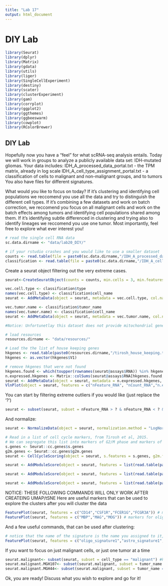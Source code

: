 ```yaml
---
title: "Lab 17"
output: html_document
---
```


# DIY Lab

```r
library(Seurat)
library(dplyr)
library(Matrix)
library(gdata)
library(utils)
library(liger)
library(SingleCellExperiment)
library(destiny)
library(scater)
library(clusterExperiment)
library(gam)
library(corrplot)
library(ggplot2)
library(ggthemes)
library(ggbeeswarm)
library(cowplot)
library(RColorBrewer)
```

## DIY Lab

Hopefully now you have a "feel" for what scRNA-seq analysis entails. Today we will work in groups to analyze a publicly available data set: IDH-mutated gliomas. 
Your data includes:
IDH_A_processed_data_portal.txt - the TPM matrix, already in log scale
IDH_A_cell_type_assignment_portal.txt - a classification of cells to malignant and non-malignant groups, and to tumors
You also have files for different signatures.

What would you like to focus on today?
If it's clustering and identifying cell populations we reccomend you use all the data and try to distinguish the different cell types. If it's combining a few datasets and work on batch correction, we reccomend you focus on all malignant cells and work on the batch effects among tumors and identifying cell populations shared among them. If it's identifying subtle differenced in clustering and trying also to identify lineages we reccomend you use one tumor. 
Most importantly, feel free to explore what ever interest you!

```r
# read the single cell RNA data
sc.data.dirname <- "data/lab20_DIY/"

# if your rstudio crashes and you would like to use a smaller dataset
counts <- read.table(file = paste0(sc.data.dirname,"/IDH_A_processed_data_portal_filtered.txt"), sep="\t", header = TRUE, row.names=1)
classification <- read.table(file = paste0(sc.data.dirname,"/IDH_A_cell_type_assignment_portal_filtered.txt"), sep="\t", header = TRUE) 
```

Create a seurat object filtering out the very extreme cases. 
```r
seurat<-CreateSeuratObject(counts = counts, min.cells = 3, min.features = 350, project = "Astrocytomas")
```

```r
vec.cell.type <- classification$type
names(vec.cell.type) <- classification$cell_name
seurat <- AddMetaData(object = seurat, metadata = vec.cell.type, col.name = "cell_type")

vec.tumor.name <- classification$tumor_name
names(vec.tumor.name) <- classification$cell_name
seurat <- AddMetaData(object = seurat, metadata = vec.tumor.name, col.name = "tumor_name")
```

```r
#Notice: Unfortunetlay this dataset does not provide mitochondrial genes so we cannot calculate percent.mito

# load resources
resources.dirname <- "data/resources/"

# Load the the list of house keeping genes
hkgenes <- read.table(paste0(resources.dirname,"/tirosh_house_keeping.txt"), skip = 2)
hkgenes <- as.vector(hkgenes$V1)

# remove hkgenes that were not found
hkgenes.found <- which(toupper(rownames(seurat@assays$RNA)) %in% hkgenes)
n.expressed.hkgenes <- Matrix::colSums(seurat@assays$RNA[hkgenes.found, ] > 0)
seurat <- AddMetaData(object = seurat, metadata = n.expressed.hkgenes, col.name = "n.exp.hkgenes")
VlnPlot(object = seurat, features = c("nFeature_RNA", "nCount_RNA","n.exp.hkgenes"), ncol = 3)
```

You can start by filtering extreme outliers if you would like (just replace the '?')
```r
seurat <- subset(seurat, subset = nFeature_RNA > ? & nFeature_RNA < ? & n.exp.hkgenes > ?)
```
And normalize:
```r
seurat <- NormalizeData(object = seurat, normalization.method = "LogNormalize", scale.factor = 1e4)
```

```r
# Read in a list of cell cycle markers, from Tirosh et al, 2015.
# We can segregate this list into markers of G2/M phase and markers of S phase.
s.genes <- Seurat::cc.genes$s.genes
g2m.genes <- Seurat::cc.genes$g2m.genes
seurat <- CellCycleScoring(object = seurat, s.features = s.genes, g2m.features = g2m.genes, set.ident = TRUE)
```

```r
seurat <- AddModuleScore(object = seurat, features = list(read.table(paste0(resources.dirname,"astro_genes.txt"))$V1), name = "astro_signature")

seurat <- AddModuleScore(object = seurat, features = list(read.table(paste0(resources.dirname,"oligo_genes.txt"))$V1), name = "oligo_signature")

seurat <- AddModuleScore(object = seurat, features = list(read.table(paste0(resources.dirname,"stemness_genes.txt"))$V1), name = "stemness_signature")
```

NOTICE: THESE FOLLOWING COMMANDS WILL ONLY WORK AFTER CREATEING UMAP/tSNE
Here are useful markers that can be used to explore the clusters after you will cluster the data
```r
FeaturePlot(seurat, features = c("CD14","CSF1R","FCER1G","FCGR3A")) # markers for macrophages
FeaturePlot(seurat, features = c("MBP","MAG","MOG")) # markers for oligodendrocytes
```
And a few useful commands, that can be used after clustering:
```r
# notice that the name of the signature is the name you assigned to it, plus "1" that seurat is adding to it
FeaturePlot(seurat, features = c("oligo_signature1","astro_signature1","stemness_signature1"))
```

If you want to focus on just malignant cells, or just one tumor at a time
```r
seurat.malignant<- subset(seurat, subset = cell_type == "malignant") #keep only malignant cells
seurat.malignant.MGH107<- subset(seurat.malignant, subset = tumor_name == "MGH107neg") #keep only malignant MGH107 cells
seurat.malignant.MGH44<- subset(seurat.malignant, subset = tumor_name == "MGH44") #keep only malignant MGH44 cells
```

Ok, you are ready! Discuss what you wish to explore and go for it!


